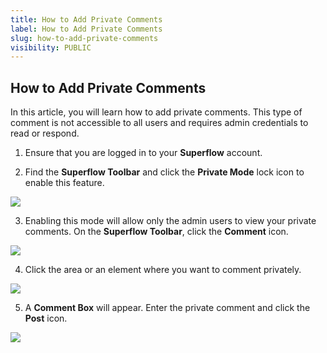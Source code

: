 ```yaml
---
title: How to Add Private Comments
label: How to Add Private Comments
slug: how-to-add-private-comments
visibility: PUBLIC
---
```

## How to Add Private Comments

In this article, you will learn how to add private comments. This type of comment is not accessible to all users and requires admin credentials to read or respond.

1. Ensure that you are logged in to your **Superflow** account.

2. Find the **Superflow Toolbar** and click the **Private Mode** lock icon to enable this feature.

 
![](https://cdn.hashnode.com/res/hashnode/image/upload/v1733292049670/0WSkUquLP.png?auto=format)
 

3. Enabling this mode will allow only the admin users to view your private comments. On the **Superflow Toolbar**, click the **Comment** icon.

 
![](https://cdn.hashnode.com/res/hashnode/image/upload/v1733292063783/8gfDUjk8_.png?auto=format)
 

4. Click the area or an element where you want to comment privately.

 
![](https://cdn.hashnode.com/res/hashnode/image/upload/v1733292078333/15GKzC59F.png?auto=format)
 

5. A **Comment Box** will appear. Enter the private comment and click the **Post** icon.

 
![](https://cdn.hashnode.com/res/hashnode/image/upload/v1733292091855/c_GbZd_NB.png?auto=format)
 
